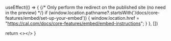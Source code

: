 
  useEffect(() => {
    {/* Only perform the redirect on the published site (no need in the preview) */}
    if (window.location.pathname?.startsWith('/docs/core-features/embed/set-up-your-embed')) {
      window.location.href = "https://cal.com/docs/core-features/embed/embed-instructions";
    }
  }, [])
  
  return <></>
}

<Redirect />